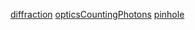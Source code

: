 [diffraction](fise_diffraction.md)
[opticsCountingPhotons](fise_opticsCountingPhotons.md)
[pinhole](fise_01Pinhole.md)
